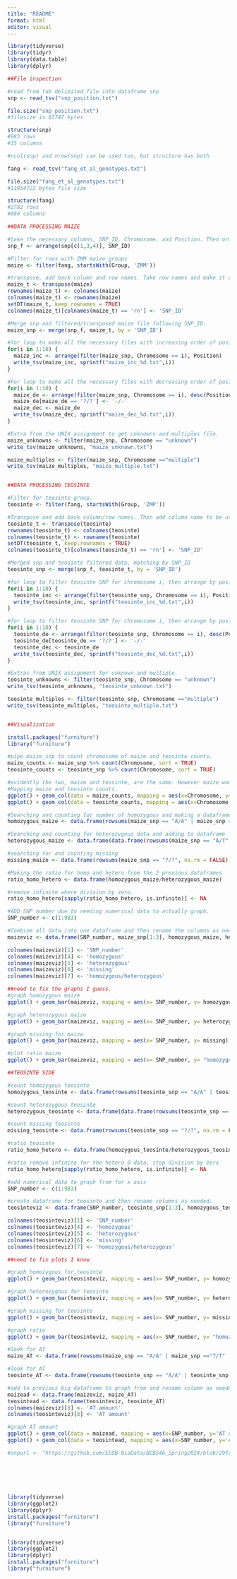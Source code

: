 ---
title: "README"
format: html
editor: visual
---

```{r}
library(tidyverse)
library(tidyr)
library(data.table)
library(dplyr)

##File inspection

#read from tab delimited file into dataframe snp
snp <- read_tsv("snp_position.txt")

file.size("snp_position.txt")
#filesize is 83747 bytes

structure(snp)
#983 rows
#15 columns

#ncol(snp) and nrow(snp) can be used too, but structure has both

fang <- read_tsv("fang_et_al_genotypes.txt")

file.size("fang_et_al_genotypes.txt")
#11054722 bytes file size

structure(fang)
#2782 rows
#986 columns

##DATA PROCESSING MAIZE

#take the necessary columns, SNP_ID, Chromosome, and Position. Then order by SNP_ID.
snp_f <- arrange(snp[c(1,3,4)], SNP_ID)

#Filter for rows with ZMM maize groups
maize <- filter(fang, startsWith(Group, 'ZMM')) 

#transpose, add back column and row names. Take row names and make it a column to be used for the merge.
maize_t <- transpose(maize)
rownames(maize_t) <- colnames(maize)
colnames(maize_t) <- rownames(maize)
setDT(maize_t, keep.rownames = TRUE)
colnames(maize_t)[colnames(maize_t) == 'rn'] <- 'SNP_ID'

#Merge snp and filtered/transposed maize file following SNP_ID.
maize_snp <- merge(snp_f, maize_t, by = 'SNP_ID')

#for loop to make all the necessary files with increasing order of position.
for(i in 1:10) {
  maize_inc <- arrange(filter(maize_snp, Chromosome == i), Position)
  write_tsv(maize_inc, sprintf("maize_inc_%d.txt",i))
}

#For loop to make all the necessary files with decreasing order of position.
for(i in 1:10) {
  maize_de <- arrange(filter(maize_snp, Chromosome == i), desc(Position))
  maize_de[maize_de == '?/?'] <- '-/-'
  maize_dec <- maize_de
  write_tsv(maize_dec, sprintf("maize_dec_%d.txt",i))
}

#Extra from the UNIX assignment to get unknowns and multiples file.
maize_unknowns <- filter(maize_snp, Chromosome == "unknown")
write_tsv(maize_unknowns, "maize_unknown.txt")

maize_multiples <- filter(maize_snp, Chromosome =="multiple")
write_tsv(maize_multiples, "maize_multiple.txt")


##DATA PROCESSING TEOSINTE 

#Filter for teosinte group.
teosinte <- filter(fang, startsWith(Group, 'ZMP')) 

#Transpose and add back column/row names. Then add column name to be used later.
teosinte_t <- transpose(teosinte)
rownames(teosinte_t) <- colnames(teosinte)
colnames(teosinte_t) <- rownames(teosinte)
setDT(teosinte_t, keep.rownames = TRUE)
colnames(teosinte_t)[colnames(teosinte_t) == 'rn'] <- 'SNP_ID'

#Merged snp and teosinte filtered data, matching by SNP_ID
teosinte_snp <- merge(snp_f, teosinte_t, by = 'SNP_ID')

#for loop to filter teosinte SNP for chromosome i, then arrange by position increasing. Print out a txt file.
for(i in 1:10) {
  teosinte_inc <- arrange(filter(teosinte_snp, Chromosome == i), Position)
  write_tsv(teosinte_inc, sprintf("teosinte_inc_%d.txt",i))
}

#for loop to filter teosinte SNP for chromosome i, then arrange by position decreasing and replace ?/? with -/-. Print out a txt file.
for(i in 1:10) {
  teosinte_de <- arrange(filter(teosinte_snp, Chromosome == i), desc(Position))
  teosinte_de[teosinte_de == '?/?'] <- '-/-'
  teosinte_dec <- teosinte_de
  write_tsv(teosinte_dec, sprintf("teosinte_dec_%d.txt",i))
}

#Extras from UNIX assignment for unknown and multiple.
teosinte_unknowns <- filter(teosinte_snp, Chromosome == "unknown")
write_tsv(teosinte_unknowns, "teosinte_unknown.txt")

teosinte_multiples <- filter(teosinte_snp, Chromosome =="multiple")
write_tsv(teosinte_multiples, "teosinte_multiple.txt")


##Visualization

install.packages("furniture")
library("furniture")

#pipe maize_snp to count chromosome of maize and teosinte counts.
maize_counts <- maize_snp %>% count(Chromosome, sort = TRUE)
teosinte_counts <- teosinte_snp %>% count(Chromosome, sort = TRUE)

#evidently the two, maize and teosinte, are the same. However maize would have more SNP data due to having more columns.
#Mapping maize and teosinte counts.
ggplot() + geom_col(data = maize_counts, mapping = aes(x=Chromosome, y=n))
ggplot() + geom_col(data = teosinte_counts, mapping = aes(x=Chromosome, y=n))

#Searching and counting for number of homozygous and making a dataframe for it
homozygous_maize <- data.frame(rowsums(maize_snp == "A/A" | maize_snp =="T/T" | maize_snp == "C/C" | maize_snp == "G/G", na.rm = FALSE))

#Searching and counting for heterozygous data and adding to dataframe 
heterozygous_maize <- data.frame(data.frame(rowsums(maize_snp == "A/T" | maize_snp =="A/C" | maize_snp == "A/G" | maize_snp == "T/A" | maize_snp == "T/C" | maize_snp == "T/G" | maize_snp == "C/A" | maize_snp == "C/T" | maize_snp == "C/G" | maize_snp == "G/A" | maize_snp == "G/T" | maize_snp == "G/C", na.rm = FALSE)))

#searching for and counting missing
missing_maize <- data.frame(rowsums(maize_snp == "?/?", na.rm = FALSE))

#Making the ratio for homo and hetero from the 2 previous dataframes
ratio_homo_hetero <- data.frame(homozygous_maize/heterozygous_maize)

#remove infinite where division by zero.
ratio_homo_hetero[sapply(ratio_homo_hetero, is.infinite)] <- NA

#ADD SNP number due to needing numerical data to actually graph.
SNP_number <- c(1:983)

#Combine all data into one dataframe and then rename the columns as needed.
maizeviz <- data.frame(SNP_number, maize_snp[1:3], homozygous_maize, heterozygous_maize, missing_maize, ratio_homo_hetero)

colnames(maizeviz)[1] <- 'SNP_number'
colnames(maizeviz)[4] <- 'homozygous'
colnames(maizeviz)[5] <- 'heterozygous'
colnames(maizeviz)[6] <- 'missing'
colnames(maizeviz)[7] <- 'homozygous/heterozygous'

##need to fix the graphs I guess.
#graph homozygous maize
ggplot() + geom_bar(maizeviz, mapping = aes(x= SNP_number, y= homozygous), stat = "identity") + scale_x_continuous() + labs(title = "Amount of Homozygous SNP Sites in Maize", x = "SNP ID", y = "Amount of Homozygous SNPs")

#graph heterozygous maize
ggplot() + geom_bar(maizeviz, mapping = aes(x= SNP_number, y= heterozygous), stat = "identity") + scale_x_continuous() + labs(title = "Amount of Heterozygous SNP Sites in Maize", x = "SNP ID", y = "Amount of Heterozygous SNPs")

#graph missing for maize
ggplot() + geom_bar(maizeviz, mapping = aes(x= SNP_number, y= missing), stat = "identity") + scale_x_continuous() + labs(title = "Amount of Missing SNP Sites in Maize", x = "SNP ID", y = "Amount of Missing SNPs")

#plot ratio maize
ggplot() + geom_bar(maizeviz, mapping = aes(x= SNP_number, y= "homozygous/heterozysgous"), stat = "identity") + scale_x_continuous() + labs(title = "Proportion of homozygous and heterozygous in Maize", x = "SNP ID", y = "Proportion of homozygous and heterozygous")

##TEOSINTE SIDE

#count homozygous teosinte
homozygous_teosinte <- data.frame(rowsums(teosinte_snp == "A/A" | teosinte_snp =="T/T" | teosinte_snp == "C/C" | teosinte_snp == "G/G", na.rm = FALSE))

#count heterozygous teosinte
heterozygous_teosinte <- data.frame(data.frame(rowsums(teosinte_snp == "A/T" | teosinte_snp =="A/C" | teosinte_snp == "A/G" | teosinte_snp == "T/A" | teosinte_snp == "T/C" | teosinte_snp == "T/G" | teosinte_snp == "C/A" | teosinte_snp == "C/T" | teosinte_snp == "C/G" | teosinte_snp == "G/A" | teosinte_snp == "G/T" | teosinte_snp == "G/C", na.rm = FALSE)))

#count missing teosinte
missing_teosinte <- data.frame(rowsums(teosinte_snp == "?/?", na.rm = FALSE))

#ratio teosinte
ratio_homo_hetero <- data.frame(homozygous_teosinte/heterozygous_teosinte)

#ratio remove infinite for the hetero 0 data, stop division by zero
ratio_homo_hetero[sapply(ratio_homo_hetero, is.infinite)] <- NA

#add numerical data to graph from for x axis
SNP_number <- c(1:983)

#create dataframe for teosinte and then rename columns as needed.
teosinteviz <- data.frame(SNP_number, teosinte_snp[1:3], homozygous_teosinte, heterozygous_teosinte, missing_teosinte, ratio_homo_hetero)

colnames(teosinteviz)[1] <- 'SNP_number'
colnames(teosinteviz)[4] <- 'homozygous'
colnames(teosinteviz)[5] <- 'heterozygous'
colnames(teosinteviz)[6] <- 'missing'
colnames(teosinteviz)[7] <- 'homozygous/heterozygous'

##need to fix plots I know

#graph homozygous for teosinte
ggplot() + geom_bar(teosinteviz, mapping = aes(x= SNP_number, y= homozygous), stat = "identity") + scale_x_continuous() + labs(title = "Amount of Homozygous SNP Sites in Teosinte", x = "SNP ID", y = "Amount of Homozygous SNPs")

#graph heterozygous for teosinte
ggplot() + geom_bar(teosinteviz, mapping = aes(x= SNP_number, y= heterozygous), stat = "identity") + scale_x_continuous() + labs(title = "Amount of Heterozygous SNP Sites in Teosinte", x = "SNP ID", y = "Amount of Heterozygous SNPs")

#graph missing for teosinte
ggplot() + geom_bar(teosinteviz, mapping = aes(x= SNP_number, y= missing), stat = "identity") + scale_x_continuous() + labs(title = "Amount of Missing SNP Sites in Teosinte", x = "SNP ID", y = "Amount of Missing SNPs")

#graph ratio
ggplot() + geom_bar(teosinteviz, mapping = aes(x= SNP_number, y= "homozygous/heterozysgous"), stat = "identity") + scale_x_continuous() + labs(title = "Proportion of homozygous and heterozygous in Teosinte", x = "SNP ID", y = "Proportion of homozygous and heterozygous")

#look for AT
maize_AT <- data.frame(rowsums(maize_snp == "A/A" | maize_snp =="T/T" | maize_snp == "A/T" | maize_snp == "T/A" , na.rm = FALSE))

#look for AT
teosinte_AT <- data.frame(rowsums(teosinte_snp == "A/A" | teosinte_snp =="T/T", teosinte_snp == "A/T" | teosinte_snp == "T/A", na.rm = FALSE))

#add to previous big dataframe to graph from and rename column as needed.
maizead <- data.frame(maizeviz, maize_AT)
teosintead <- data.frame(teosinteviz, teosinte_AT)
colnames(maizeviz)[8] <- 'AT amount'
colnames(teosinteviz)[8] <- 'AT amount'

#graph AT amount
ggplot() + geom_col(data = maizead, mapping = aes(x=SNP_number, y='AT amount'))
ggplot() + geom_col(data = teosintead, mapping = aes(x=SNP_number, y='AT amount'))

```

```{r}

#snpurl <- "https://github.com/EEOB-BioData/BCB546_Spring2024/blob/29fc8f45a1f28a1376e62ef5fceff9b99cb409d3/assignments/UNIX_Assignment/snp_position.txt"




```

```{r}

```

## 

```{r}



```

```{r}
library(tidyverse)
library(ggplot2)
library(dplyr)
install.packages("furniture")
library("furniture")



```

```{r}
library(tidyverse)
library(ggplot2)
library(dplyr)
install.packages("furniture")
library("furniture")


```

```{r}


```
